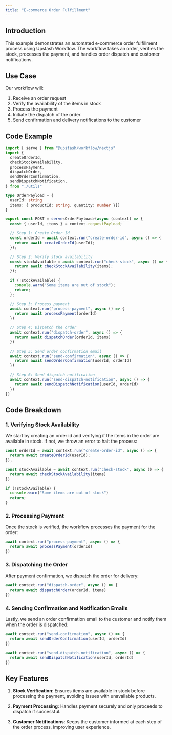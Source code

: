 ```yaml
---
title: "E-commerce Order Fulfillment"
---
```


## Introduction

This example demonstrates an automated e-commerce order fulfillment process using Upstash Workflow. The workflow takes an order, verifies the stock, processes the payment, and handles order dispatch and customer notifications.

## Use Case

Our workflow will:

1. Receive an order request
2. Verify the availability of the items in stock
3. Process the payment
4. Initiate the dispatch of the order
5. Send confirmation and delivery notifications to the customer

## Code Example

```typescript api/workflow/route.ts
import { serve } from "@upstash/workflow/nextjs"
import {
  createOrderId,
  checkStockAvailability,
  processPayment,
  dispatchOrder,
  sendOrderConfirmation,
  sendDispatchNotification,
} from "./utils"

type OrderPayload = {
  userId: string
  items: { productId: string, quantity: number }[]
}

export const POST = serve<OrderPayload>(async (context) => {
  const { userId, items } = context.requestPayload;

  // Step 1: Create Order Id
  const orderId = await context.run("create-order-id", async () => {
    return await createOrderId(userId);
  });

  // Step 2: Verify stock availability
  const stockAvailable = await context.run("check-stock", async () => {
    return await checkStockAvailability(items);
  });

  if (!stockAvailable) {
    console.warn("Some items are out of stock");
    return;
  };

  // Step 3: Process payment
  await context.run("process-payment", async () => {
    return await processPayment(orderId)
  })

  // Step 4: Dispatch the order
  await context.run("dispatch-order", async () => {
    return await dispatchOrder(orderId, items)
  })

  // Step 5: Send order confirmation email
  await context.run("send-confirmation", async () => {
    return await sendOrderConfirmation(userId, orderId)
  })

  // Step 6: Send dispatch notification
  await context.run("send-dispatch-notification", async () => {
    return await sendDispatchNotification(userId, orderId)
  })
})
```

## Code Breakdown

### 1. Verifying Stock Availability

We start by creating an order id and verifying if the items in the order are available in stock. If not, we throw an error to halt the process:

```typescript api/workflow/route.ts
const orderId = await context.run("create-order-id", async () => {
  return await createOrderId(userId);
});

const stockAvailable = await context.run("check-stock", async () => {
  return await checkStockAvailability(items)
})

if (!stockAvailable) {
  console.warn("Some items are out of stock")
  return;
}
```

### 2. Processing Payment

Once the stock is verified, the workflow processes the payment for the order:

```typescript api/workflow/route.ts
await context.run("process-payment", async () => {
  return await processPayment(orderId)
})
```

### 3. Dispatching the Order

After payment confirmation, we dispatch the order for delivery:

```typescript api/workflow/route.ts
await context.run("dispatch-order", async () => {
  return await dispatchOrder(orderId, items)
})
```

### 4. Sending Confirmation and Notification Emails

Lastly, we send an order confirmation email to the customer and notify them when the order is dispatched:

```typescript api/workflow/route.ts
await context.run("send-confirmation", async () => {
  return await sendOrderConfirmation(userId, orderId)
})

await context.run("send-dispatch-notification", async () => {
  return await sendDispatchNotification(userId, orderId)
})
```

## Key Features

1. **Stock Verification**: Ensures items are available in stock before processing the payment, avoiding issues with unavailable products.
  
2. **Payment Processing**: Handles payment securely and only proceeds to dispatch if successful.
  
3. **Customer Notifications**: Keeps the customer informed at each step of the order process, improving user experience.
